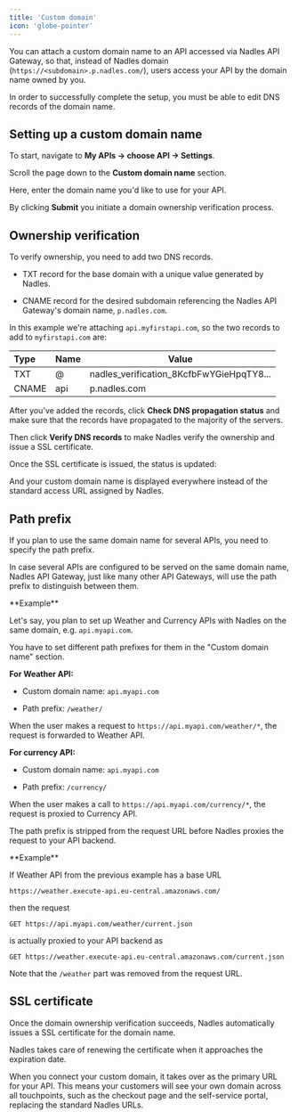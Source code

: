 ```yaml
---
title: 'Custom domain'
icon: 'globe-pointer'
---
```


You can attach a custom domain name to an API accessed via Nadles API Gateway, so that, instead of Nadles domain (`https://<subdomain>.p.nadles.com/`), users access your API by the domain name owned by you.

In order to successfully complete the setup, you must be able to edit DNS records of the domain name.

## Setting up a custom domain name

To start, navigate to **My APIs → choose API → Settings**.

Scroll the page down to the **Custom domain name** section.

Here, enter the domain name you'd like to use for your API.

By clicking **Submit** you initiate a domain ownership verification process.

## Ownership verification

To verify ownership, you need to add two DNS records.

* TXT record for the base domain with a unique value generated by Nadles.

* CNAME record for the desired subdomain referencing the Nadles API Gateway's domain name, `p.nadles.com`.

In this example we're attaching `api.myfirstapi.com`, so the two records to add to `myfirstapi.com` are:

| Type  | Name | Value                                      |
| :---- | ---- | ------------------------------------------ |
| TXT   | @    | nadles\_verification\_8KcfbFwYGieHpqTY8... |
| CNAME | api  | p.nadles.com                               |

After you've added the records, click **Check DNS propagation status** and make sure that the records have propagated to the majority of the servers.

Then click **Verify DNS records** to make Nadles verify the ownership and issue a SSL certificate.

Once the SSL certificate is issued, the status is updated:

And your custom domain name is displayed everywhere instead of the standard access URL assigned by Nadles.

## Path prefix

If you plan to use the same domain name for several APIs, you need to specify the path prefix.

In case several APIs are configured to be served on the same domain name, Nadles API Gateway, just like many other API Gateways, will use the path prefix to distinguish between them.

<Info>
  **Example**

  Let's say, you plan to set up Weather and Currency APIs with Nadles on the same domain, e.g. `api.myapi.com`.

  You have to set different path prefixes for them in the "Custom domain name" section.

  **For Weather API:**

  * Custom domain name: `api.myapi.com`

  * Path prefix: `/weather/`

  When the user makes a request to `https://api.myapi.com/weather/*`, the request is forwarded to Weather API.

  **For currency API:**

  * Custom domain name: `api.myapi.com`

  * Path prefix: `/currency/`

  When the user makes a call to `https://api.myapi.com/currency/*`, the request is proxied to Currency API.
</Info>

The path prefix is stripped from the request URL before Nadles proxies the request to your API backend.

<Info>
  **Example**

  If Weather API from the previous example has a base URL

  `https://weather.execute-api.eu-central.amazonaws.com/`

  then the request

  `GET https://api.myapi.com/weather/current.json`

  is actually proxied to your API backend as

  `GET https://weather.execute-api.eu-central.amazonaws.com/current.json`

  Note that the `/weather` part was removed from the request URL.
</Info>

## SSL certificate

Once the domain ownership verification succeeds, Nadles automatically issues a SSL certificate for the domain name.

Nadles takes care of renewing the certificate when it approaches the expiration date.

When you connect your custom domain, it takes over as the primary URL for your API. This means your customers will see your own domain across all touchpoints, such as the checkout page and the self-service portal, replacing the standard Nadles URLs.